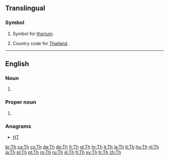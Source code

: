 {{also|th|TH|th'|th-|.th|'th|-th}}
==Translingual==

===Symbol===
{{mul-symbol}}

# {{lb|mul|element symbol}} Symbol for [[thorium]].
# Country code for [[Thailand]].

----

==English==

===Noun===
{{en-noun|?}}

# {{abbreviation of|Thursday|lang=en}}

===Proper noun===
{{en-proper noun}}

# {{abbreviation of|Thessalonians|lang=en}}

===Anagrams===
* {{l|en|ht}} [[HT#English|HT]]

[[br:Th]]
[[ca:Th]]
[[cs:Th]]
[[da:Th]]
[[de:Th]]
[[fr:Th]]
[[gl:Th]]
[[hr:Th]]
[[it:Th]]
[[la:Th]]
[[lt:Th]]
[[hu:Th]]
[[nl:Th]]
[[ja:Th]]
[[pl:Th]]
[[pt:Th]]
[[ro:Th]]
[[ru:Th]]
[[sl:Th]]
[[fi:Th]]
[[sv:Th]]
[[tr:Th]]
[[zh:Th]]